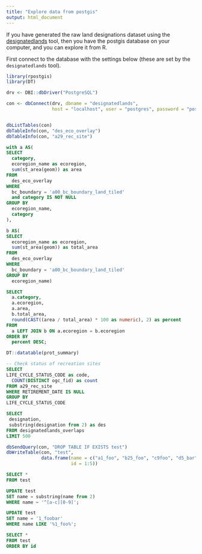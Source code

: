 ```yaml
---
title: "Explore data from postgis"
output: html_document
---
```


If you have generated the raw land designations dataset using the [designatedlands](https://github.com/bcgov/designatedlands) tool, then you have 
the postgis database on your computer, and you can explore it from R.

First connect to the database with the settings below 
(these are set by the `designatedlands` tool).

```r
library(rpostgis)
library(DT)

drv <- DBI::dbDriver("PostgreSQL")

con <- dbConnect(drv, dbname = "designatedlands", 
                 host = "localhost", user = "postgres", password = "postgres")


dbListTables(con)
dbTableInfo(con, "des_eco_overlay")
dbTableInfo(con, "a29_rec_site")
```

```sql
with a AS(
SELECT 
  category,
  ecoregion_name as ecoregion,
  sum(st_area(geom)) as area
FROM 
  des_eco_overlay
WHERE 
  bc_boundary = 'a00_bc_boundary_land_tiled'
  and category IS NOT NULL
GROUP BY 
  ecoregion_name, 
  category
), 

b AS(
SELECT 
  ecoregion_name as ecoregion,
  sum(st_area(geom)) as total_area
FROM 
  des_eco_overlay
WHERE 
  bc_boundary = 'a00_bc_boundary_land_tiled'
GROUP BY 
  ecoregion_name) 

SELECT
  a.category,
  a.ecoregion,
  a.area,
  b.total_area,
  round(CAST((area / total_area) * 100 as numeric), 2) as percent
FROM
  a LEFT JOIN b ON a.ecoregion = b.ecoregion
ORDER BY
  percent DESC;
```

```r
DT::datatable(prot_summary)
```


```sql
-- Check status of recreation sites
SELECT
LIFE_CYCLE_STATUS_CODE as code,
  COUNT(DISTINCT ogc_fid) as count
FROM a29_rec_site
WHERE RETIREMENT_DATE IS NULL 
GROUP BY 
LIFE_CYCLE_STATUS_CODE
```

```sql
SELECT 
 designation,
 substring(designation from 2) as des
FROM designatedlands_overlaps
LIMIT 500
```

```r
dbSendQuery(con, "DROP TABLE IF EXISTS test")
dbWriteTable(con, "test", 
             data.frame(name = c("a1_foo", "b25_foo", "c9foo", "d5_bar", "1a"), 
                        id = 1:5))
```


```sql
SELECT * 
FROM test
```

```sql
UPDATE test
SET name = substring(name from 2)
WHERE name ~ '^[a-c][0-9]';

UPDATE test
SET name = '1_foobar'
WHERE name LIKE '%1_foo%';
```

```sql
SELECT * 
FROM test
ORDER BY id
```
